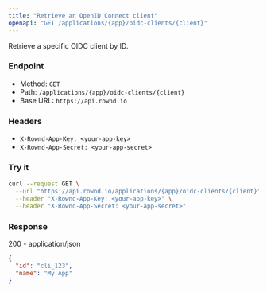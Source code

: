 ```yaml
---
title: "Retrieve an OpenID Connect client"
openapi: "GET /applications/{app}/oidc-clients/{client}"
---
```


Retrieve a specific OIDC client by ID.

### Endpoint

- Method: `GET`
- Path: `/applications/{app}/oidc-clients/{client}`
- Base URL: `https://api.rownd.io`

### Headers

- `X-Rownd-App-Key: <your-app-key>`
- `X-Rownd-App-Secret: <your-app-secret>`

### Try it

```bash
curl --request GET \
  --url "https://api.rownd.io/applications/{app}/oidc-clients/{client}" \
  --header "X-Rownd-App-Key: <your-app-key>" \
  --header "X-Rownd-App-Secret: <your-app-secret>"
```

### Response

200 - application/json

```json
{
  "id": "cli_123",
  "name": "My App"
}
```
